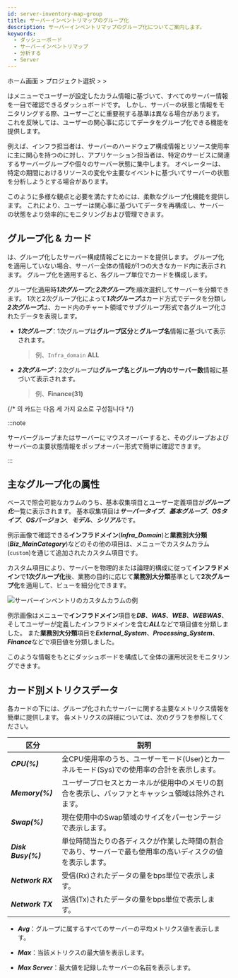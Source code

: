 ```yaml
---
id: server-inventory-map-group
title: サーバーインベントリマップのグループ化
description: サーバーインベントリマップのグループ化についてご案内します。
keywords:
  - ダッシューボード
  - サーバーインベントリマップ
  - 分析する
  - Server
---
```


ホーム画面 &gt; プロジェクト選択 &gt; <Cmdname sid="side_dashboard" className="uitext" /> &gt; <Cmdname sid="side_serverInventoryMap" className="uitext" />

<Cmdname sid="side_serverInventoryMap" className="uitext" />は<Cmdname sid="side_serverInventory" className="uitext" />メニューでユーザーが設定したカラム情報に基づいて、すべてのサーバー情報を一目で確認できるダッシュボードです。 しかし、サーバーの状態と情報をモニタリングする際、ユーザーごとに重要視する基準は異なる場合があります。 これを反映して<Cmdname sid="side_serverInventoryMap" className="uitext" />は、ユーザーの関心事に応じてデータをグループ化できる機能を提供します。

例えば、インフラ担当者は、サーバーのハードウェア構成情報とリソース使用率に主に関心を持つのに対し、アプリケーション担当者は、特定のサービスに関連するサーバーグループや個々のサーバー状態に集中します。 オペレーターは、特定の期間におけるリソースの変化や主要なイベントに基づいてサーバーの状態を分析しようとする場合があります。

このように多様な観点と必要を満たすために<Cmdname sid="side_serverInventoryMap" className="uitext" />は、柔軟なグループ化機能を提供します。 これにより、ユーザーは関心事に基づいてデータを再構成し、サーバーの状態をより効率的にモニタリングおよび管理できます。

<ImgLang img='server-inventory-map-group.png' desc='サーバーインベントリマップグループ化' />

## グループ化 & カード

<Cmdname sid="side_serverInventoryMap" className="uitext" />は、グループ化したサーバー構成情報ごとにカードを提供します。 グループ化を適用していない場合、サーバー全体の情報が1つの大きなカード内に表示されます。 グループ化を適用すると、各グループ単位でカードを構成します。

グループ化適用時***1次グループ***と***2次グループ***を順次選択してサーバーを分類できます。 1次と2次グループ化によって***1次グループ***はカード方式でデータを分類し***2次グループ***は、カード内のチャート領域でサブグループ形式で各グループ化されたデータを表現します。 

- ***1次グループ***：1次グループは**グループ区分**と**グループ名**情報に基づいて表示されます。 

  > 例、<code class='custom-cl'>Infra_domain</code> **ALL**

- ***2次グループ***：2次グループは**グループ名**と**グループ内のサーバー数**情報に基づいて表示されます。

  > 例、**Finance(31)**

{/* <Cmdname sid="side_serverInventoryMap" className="uitext" />의 카드는 다음 세 가지 요소로 구성됩니다 */}

:::note 

サーバーグループまたはサーバーにマウスオーバーすると、そのグループおよびサーバーの主要状態情報をポップオーバー形式で簡単に確認できます。 

:::

## 主なグループ化の属性

<Cmdname sid="side_serverInventory" className="uitext" />ベースで照会可能なカラムのうち、基本収集項目とユーザー定義項目が***グループ化***一覧に表示されます。 基本収集項目は***サーバータイプ***、***基本グループ***、***OSタイプ***、***OSバージョン***、***モデル***、***シリアル***です。

例示画像で確認できる**インフラドメイン**(***Infra_Domain***)と**業務別大分類**(***Biz_MainCategory***)などのその他の項目は、<Cmdname sid="side_serverInventory" className="uitext" />メニューでカスタムカラム(<code class='custom-cl'>custom</code>)を通じて追加されたカスタム項目です。

カスタム項目により、サーバーを物理的または論理的構成に従って**インフラドメイン**で**1次グループ化**後、業務の目的に応じて**業務別大分類**基準として**2次グループ化**を適用して、ビューを細分化できます。 

![サーバーインベントリのカスタムカラムの例](/img/server-inventory-custom-cl-ex.png)

例示画像は<Cmdname sid="side_serverInventory" className="uitext" />メニューで**インフラドメイン**項目を***DB***、***WAS***、***WEB***、***WEBWAS***、そしてユーザーが定義したインフラドメインを含む***ALL***などで項目値を分類しました。 また**業務別大分類**項目を***External_System***、***Processing_System***、***Finance***などで項目値を分類しました。 

このような情報をもとに<Cmdname sid="side_serverInventoryMap" className="uitext" />ダッシュボードを構成して全体の運用状況をモニタリングできます。 

## カード別メトリクスデータ

各カードの下には、グループ化されたサーバーに関する主要なメトリクス情報を簡単に提供します。 各メトリクスの詳細については、次のグラフを参照してください。 

| 区分                 | 説明                                                    |
| ------------------ | ----------------------------------------------------- |
| ***CPU(%)***       | 全CPU使用率のうち、ユーザーモード(User)とカーネルモード(Sys)での使用率の合計を表示します。  |
| ***Memory(%)***    | ユーザープロセスとカーネルが使用中のメモリの割合を表示し、バッファとキャッシュ領域は除外されます。     |
| ***Swap(%)***      | 現在使用中のSwap領域のサイズをパーセンテージで表示します。                       |
| ***Disk Busy(%)*** | 単位時間当たりの各ディスクが作業した時間の割合であり、サーバーで最も使用率の高いディスクの値を表示します。 |
| ***Network RX***   | 受信(Rx)されたデータの量をbps単位で表示します。                           |
| ***Network TX***   | 送信(Tx)されたデータの量をbps単位で表示します。                           |

- ***Avg***：グループに属するすべてのサーバーの平均メトリクス値を表示します。

- ***Max***：当該メトリクスの最大値を表示します。

- ***Max Server***：最大値を記録したサーバーの名前を表示します。
